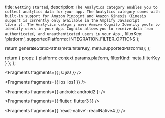   title: `Getting started`,
  description: `The Analytics category enables you to collect analytics data for your app. The Analytics category comes with built-in support for Amazon Pinpoint and Amazon Kinesis (Kinesis support is currently only available in the Amplify JavaScript library). The Analytics category uses Amazon Cognito Identity pools to identify users in your App. Cognito allows you to receive data from authenticated, and unauthenticated users in your App.`,
  filterKey: 'platform',
  supportedPlatforms: INTEGRATION_FILTER_OPTIONS
};



  return generateStaticPaths(meta.filterKey, meta.supportedPlatforms);
};

  return {
    props: {
      platform: context.params.platform,
      filterKind: meta.filterKey
    }
  };
};


<Fragments fragments={{ js: js0 }} />


<Fragments fragments={{ ios: ios1 }} />


<Fragments fragments={{ android: android2 }} />


<Fragments fragments={{ flutter: flutter3 }} />


<Fragments fragments={{ 'react-native': reactNative4 }} />

